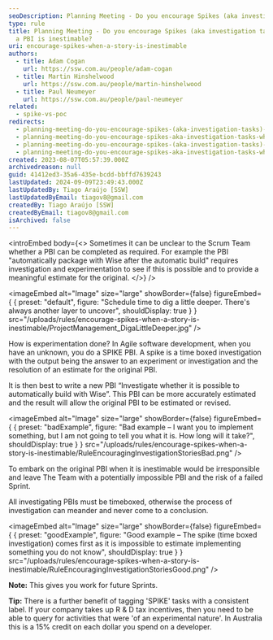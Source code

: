 ```yaml
---
seoDescription: Planning Meeting - Do you encourage Spikes (aka investigation tasks) when a PBI is inestimable? When an unknown arises during Agile software development, create a spike PBI to conduct a time-boxed investigation and provide answers, thus resolving estimates for original PBIs.
type: rule
title: Planning Meeting - Do you encourage Spikes (aka investigation tasks) when
  a PBI is inestimable?
uri: encourage-spikes-when-a-story-is-inestimable
authors:
  - title: Adam Cogan
    url: https://ssw.com.au/people/adam-cogan
  - title: Martin Hinshelwood
    url: https://ssw.com.au/people/martin-hinshelwood
  - title: Paul Neumeyer
    url: https://ssw.com.au/people/paul-neumeyer
related:
  - spike-vs-poc
redirects:
  - planning-meeting-do-you-encourage-spikes-(aka-investigation-tasks)-when-a-story-is-inestimable
  - planning-meeting-do-you-encourage-spikes-aka-investigation-tasks-when-a-pbi-is-inestimable
  - planning-meeting-do-you-encourage-spikes-(aka-investigation-tasks)-when-a-pbi-is-inestimable
  - planning-meeting-do-you-encourage-spikes-aka-investigation-tasks-when-a-story-is-inestimable
created: 2023-08-07T05:57:39.000Z
archivedreason: null
guid: 41412ed3-35a6-435e-bcdd-bbffd7639243
lastUpdated: 2024-09-09T23:49:43.000Z
lastUpdatedBy: Tiago Araújo [SSW]
lastUpdatedByEmail: tiagov8@gmail.com
createdBy: Tiago Araújo [SSW]
createdByEmail: tiagov8@gmail.com
isArchived: false
---
```


<introEmbed
  body={<>
Sometimes it can be unclear to the Scrum Team whether a PBI can be completed as required. For example the PBI "automatically package with Wise after the automatic build" requires investigation and experimentation to see if this is possible and to provide a meaningful estimate for the original.
  </>}
/>

<imageEmbed
  alt="Image"
  size="large"
  showBorder={false}
  figureEmbed={ {
    preset: "default",
    figure: "Schedule time to dig a little deeper. There's always another layer to uncover",
    shouldDisplay: true
  } }
  src="/uploads/rules/encourage-spikes-when-a-story-is-inestimable/ProjectManagement_DigaLittleDeeper.jpg"
/>

How is experimentation done? In Agile software development, when you have an unknown, you do a SPIKE PBI. A spike is a time boxed investigation with the output being the answer to an experiment or investigation and the resolution of an estimate for the original PBI.

It is then best to write a new PBI “Investigate whether it is possible to automatically build with Wise”. This PBI can be more accurately estimated and the result will allow the original PBI to be estimated or revised.

<imageEmbed
  alt="Image"
  size="large"
  showBorder={false}
  figureEmbed={ {
    preset: "badExample",
    figure: "Bad example – I want you to implement something, but I am not going to tell you what it is. How long will it take?",
    shouldDisplay: true
  } }
  src="/uploads/rules/encourage-spikes-when-a-story-is-inestimable/RuleEncouragingInvestigationStoriesBad.png"
/>

To embark on the original PBI when it is inestimable would be irresponsible and leave The Team with a potentially impossible PBI and the risk of a failed Sprint.

All investigating PBIs must be timeboxed, otherwise the process of investigation can meander and never come to a conclusion.

<imageEmbed
  alt="Image"
  size="large"
  showBorder={false}
  figureEmbed={ {
    preset: "goodExample",
    figure: "Good example – The spike (time boxed investigation) comes first as it is impossible to estimate implementing something you do not know",
    shouldDisplay: true
  } }
  src="/uploads/rules/encourage-spikes-when-a-story-is-inestimable/RuleEncouragingInvestigationStoriesGood.png"
/>

**Note:** This gives you work for future Sprints.

**Tip:** There is a further benefit of tagging 'SPIKE' tasks with a consistent label. If your company takes up R & D tax incentives, then you need to be able to query for activities that were 'of an experimental nature'. In Australia this is a 15% credit on each dollar you spend on a developer.
